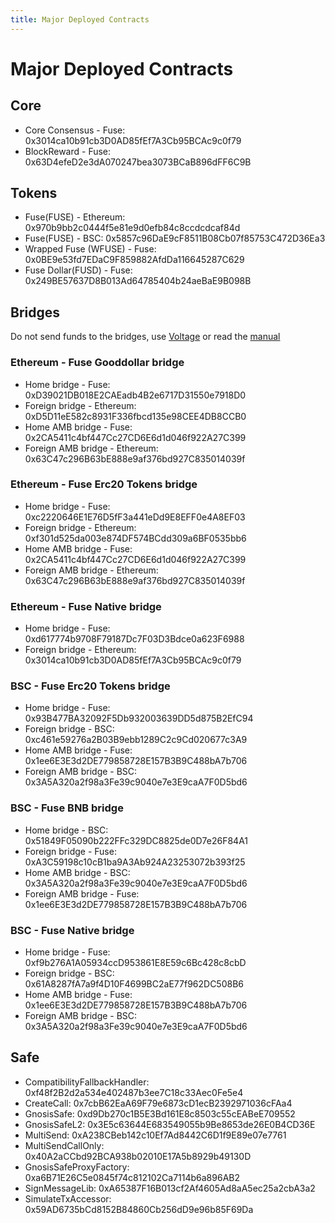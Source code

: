 ```yaml
---
title: Major Deployed Contracts
---
```


# Major Deployed Contracts

## Core

- Core Consensus - Fuse: 0x3014ca10b91cb3D0AD85fEf7A3Cb95BCAc9c0f79
- BlockReward - Fuse: 0x63D4efeD2e3dA070247bea3073BCaB896dFF6C9B

## Tokens&#x20;

- Fuse(FUSE) - Ethereum: 0x970b9bb2c0444f5e81e9d0efb84c8ccdcdcaf84d
- &#x20;Fuse(FUSE) - BSC: 0x5857c96DaE9cF8511B08Cb07f85753C472D36Ea3&#x20;
- Wrapped Fuse (WFUSE) - Fuse: 0x0BE9e53fd7EDaC9F859882AfdDa116645287C629&#x20;
- Fuse Dollar(FUSD) - Fuse: 0x249BE57637D8B013Ad64785404b24aeBaE9B098B

## Bridges&#x20;

Do not send funds to the bridges, use [Voltage](https://voltage.finance) or read the [manual](../../basics/getting-started-with-fuse/asset-bridges-to-other-chains.mdx)

### Ethereum - Fuse Gooddollar bridge

- Home bridge - Fuse: 0xD39021DB018E2CAEadb4B2e6717D31550e7918D0&#x20;
- Foreign bridge - Ethereum: 0xD5D11eE582c8931F336fbcd135e98CEE4DB8CCB0
- Home AMB bridge - Fuse: 0x2CA5411c4bf447Cc27CD6E6d1d046f922A27C399&#x20;
- Foreign AMB bridge - Ethereum: 0x63C47c296B63bE888e9af376bd927C835014039f

### Ethereum - Fuse Erc20 Tokens bridge

- Home bridge - Fuse: 0xc2220646E1E76D5fF3a441eDd9E8EFF0e4A8EF03&#x20;
- Foreign bridge - Ethereum: 0xf301d525da003e874DF574BCdd309a6BF0535bb6&#x20;
- Home AMB bridge - Fuse: 0x2CA5411c4bf447Cc27CD6E6d1d046f922A27C399&#x20;
- Foreign AMB bridge - Ethereum: 0x63C47c296B63bE888e9af376bd927C835014039f

### Ethereum - Fuse Native bridge

- Home bridge - Fuse: 0xd617774b9708F79187Dc7F03D3Bdce0a623F6988&#x20;
- Foreign bridge - Ethereum: 0x3014ca10b91cb3D0AD85fEf7A3Cb95BCAc9c0f79

### BSC - Fuse Erc20 Tokens bridge

- Home bridge - Fuse: 0x93B477BA32092F5Db932003639DD5d875B2EfC94&#x20;
- Foreign bridge - BSC: 0xc461e59276a2B03B9ebb1289C2c9Cd020677c3A9&#x20;
- Home AMB bridge - Fuse: 0x1ee6E3E3d2DE779858728E157B3B9C488bA7b706&#x20;
- Foreign AMB bridge - BSC: 0x3A5A320a2f98a3Fe39c9040e7e3E9caA7F0D5bd6

### BSC - Fuse BNB bridge

- Home bridge - BSC: 0x51849F05090b222FFc329DC8825de0D7e26F84A1&#x20;
- Foreign bridge - Fuse: 0xA3C59198c10cB1ba9A3Ab924A23253072b393f25&#x20;
- Home AMB bridge - BSC: 0x3A5A320a2f98a3Fe39c9040e7e3E9caA7F0D5bd6&#x20;
- Foreign AMB bridge - Fuse: 0x1ee6E3E3d2DE779858728E157B3B9C488bA7b706

### BSC - Fuse Native bridge

- Home bridge - Fuse: 0xf9b276A1A05934ccD953861E8E59c6Bc428c8cbD&#x20;
- Foreign bridge - BSC: 0x61A8287fA7a9f4D10F4699BC2aE77f962DC508B6&#x20;
- Home AMB bridge - Fuse: 0x1ee6E3E3d2DE779858728E157B3B9C488bA7b706&#x20;
- Foreign AMB bridge - BSC: 0x3A5A320a2f98a3Fe39c9040e7e3E9caA7F0D5bd6

## Safe

- CompatibilityFallbackHandler: 0xf48f2B2d2a534e402487b3ee7C18c33Aec0Fe5e4
- CreateCall: 0x7cbB62EaA69F79e6873cD1ecB2392971036cFAa4
- GnosisSafe: 0xd9Db270c1B5E3Bd161E8c8503c55cEABeE709552
- GnosisSafeL2: 0x3E5c63644E683549055b9Be8653de26E0B4CD36E
- MultiSend: 0xA238CBeb142c10Ef7Ad8442C6D1f9E89e07e7761
- MultiSendCallOnly: 0x40A2aCCbd92BCA938b02010E17A5b8929b49130D
- GnosisSafeProxyFactory: 0xa6B71E26C5e0845f74c812102Ca7114b6a896AB2
- SignMessageLib: 0xA65387F16B013cf2Af4605Ad8aA5ec25a2cbA3a2
- SimulateTxAccessor: 0x59AD6735bCd8152B84860Cb256dD9e96b85F69Da

##

